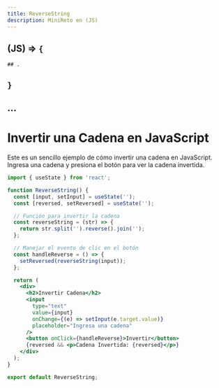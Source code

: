 ```yaml
---
title: ReverseString
description: MiniReto en (JS)
---
```


## (JS) => `{` 
    ## .
## `}`

## ...


# Invertir una Cadena en JavaScript

Este es un sencillo ejemplo de cómo invertir una cadena en JavaScript. Ingresa una cadena y presiona el botón para ver la cadena invertida.

```jsx
import { useState } from 'react';

function ReverseString() {
  const [input, setInput] = useState('');
  const [reversed, setReversed] = useState('');

  // Función para invertir la cadena
  const reverseString = (str) => {
    return str.split('').reverse().join('');
  };

  // Manejar el evento de clic en el botón
  const handleReverse = () => {
    setReversed(reverseString(input));
  };

  return (
    <div>
      <h2>Invertir Cadena</h2>
      <input 
        type="text" 
        value={input} 
        onChange={(e) => setInput(e.target.value)} 
        placeholder="Ingresa una cadena"
      />
      <button onClick={handleReverse}>Invertir</button>
      {reversed && <p>Cadena Invertida: {reversed}</p>}
    </div>
  );
}

export default ReverseString;
```
